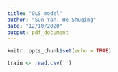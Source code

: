 ```yaml
---
title: "OLS_model"
author: "Sun Yan, He Shuqing"
date: "12/10/2020"
output: pdf_document
---
```


```r
knitr::opts_chunk$set(echo = TRUE)
```

```r
train <- read.csv('')

```